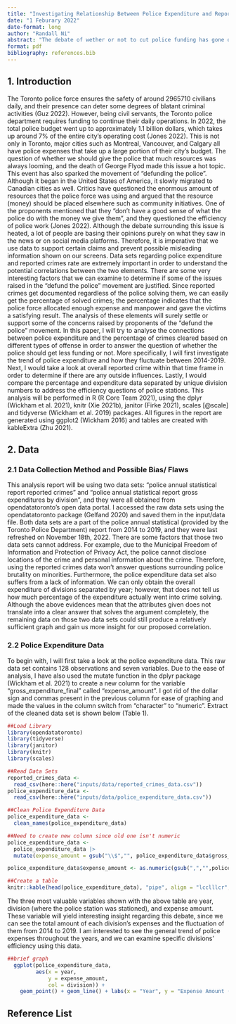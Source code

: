 ```yaml
---
title: "Investigating Relationship Between Police Expenditure and Reported Crime Rate"
date: "1 Feburary 2022"
date-format: long
author: "Randall Ni"
abstract: "The debate of wether or not to cut police funding has gone on for ages. the propagators feared police brutalities due to the constant news portrayal, while others have argued that police activity should be required to ensure people's safety. Recent news of violent crimes such as the stabbings in some of the TTC stations have highlighted the urgency of this issue; the topic of this debate is more relevant to us than we think. We can use data to settle this debate once in and for all, and they are critical for understanding the correlations between police expenditure and the number of solved reported crimes. (write smthing you found in graphs later)"
format: pdf
bibliography: references.bib
---
```


## 1. Introduction
The Toronto police force ensures the safety of around 2965710 civilians daily, and their presence can deter some degrees of blatant criminal activities (Guz 2022). However, being civil servants, the Toronto police department requires funding to continue their daily operations. In 2022, the total police budget went up to approximately 1.1 billion dollars, which takes up around 7% of the entire city's operating cost (Jones 2022). This is not only in Toronto, major cities such as Montreal, Vancouver, and Calgary all have police expenses that take up a large portion of their city's budget. The question of whether we should give the police that much resources was always looming, and the death of George Flyod made this issue a hot topic. This event has also sparked the movement of "defunding the police". Although it began in the United States of America, it slowly migrated to Canadian cities as well. Critics have questioned the enormous amount of resources that the police force was using and argued that the resource (money) should be placed elsewhere such as community initiatives. One of the proponents mentioned that they "don't have a good sense of what the police do with the money we give them", and they questioned the efficiency of police work (Jones 2022). Although the debate surrounding this issue is heated, a lot of people are basing their opinions purely on what they saw in the news or on social media platforms. Therefore, it is imperative that we use data to support certain claims and prevent possible misleading information shown on our screens. 
Data sets regarding police expenditure and reported crimes rate are extremely important in order to understand the potential correlations between the two elements. There are some very interesting factors that we can examine to determine if some of the issues raised in the "defund the police" movement are justified. Since reported crimes get documented regardless of the police solving them, we can easily get the percentage of solved crimes; the percentage indicates that the police force allocated enough expense and manpower and gave the victims a satisfying result. The analysis of these elements will surely settle or support some of the concerns raised by proponents of the "defund the police" movement.
In this paper, I will try to analyse the connections between police expenditure and the percentage of crimes cleared based on different types of offense in order to answer the question of whether the police should get less funding or not. More specifically, I will first investigate the trend of police expenditure and how they fluctuate between 2014-2019. Next, I would take a look at overall reported crime within that time frame in order to determine if there are any outside influences. Lastly, I would compare the percentage and expenditure data separated by unique division numbers to address the efficiency questions of police stations. This analysis will be performed in R (R Core Team 2021), using the dplyr (Wickham et al. 2021), knitr (Xie 2021b), janitor (Firke 2021), scales [@scale] and tidyverse (Wickham et al. 2019) packages. All figures in the report are generated using ggplot2 (Wickham 2016) and tables are created with kableExtra (Zhu 2021). 

## 2. Data
### 2.1 Data Collection Method and Possible Bias/ Flaws
This analysis report will be using two data sets: "police annual statistical report reported crimes" and "police annual statistical report gross expenditures by division", and they were all obtained from opendatatoronto's open data portal. I accessed the raw data sets using the opendatatoronto package (Gelfand 2020) and saved them in the input/data file. Both data sets are a part of the police annual statistical (provided by the Toronto Police Department) report from 2014 to 2019, and they were last refreshed on November 18th, 2022.
There are some factors that those two data sets cannot address. For example, due to the Municipal Freedom of Information and Protection of Privacy Act, the police cannot disclose locations of the crime and personal information about the crime. Therefore, using the reported crimes data won't answer questions surrounding police brutality on minorities. Furthermore, the police expenditure data set also suffers from a lack of information. We can only obtain the overall expenditure of divisions separated by year; however, that does not tell us how much percentage of the expenditure actually went into crime solving. Although the above evidences mean that the attributes given does not translate into a clear answer that solves the argument completely, the remaining data on those two data sets could still produce a relatively sufficient graph and gain us more insight for our proposed correlation.

### 2.2 Police Expenditure Data
To begin with, I will first take a look at the police expenditure data. This raw data set contains 128 observations and seven variables. Due to the ease of analysis, I have also used the mutate function in the dplyr package (Wickham et al. 2021) to create a new column for the variable "gross_expenditure_final" called "expense_amount". I got rid of the dollar sign and commas present in the previous column for ease of graphing and made the values in the column switch from "character" to "numeric". Extract of the cleaned data set is shown below (Table 1). 
```r
##Load Library
library(opendatatoronto)
library(tidyverse)
library(janitor)
library(knitr)
library(scales)

##Read Data Sets
reported_crimes_data <-
  read_csv(here::here("inputs/data/reported_crimes_data.csv"))
police_expenditure_data <-
  read_csv(here::here("inputs/data/police_expenditure_data.csv"))

##Clean Police Expenditure Data
police_expenditure_data <-
  clean_names(police_expenditure_data)

##Need to create new column since old one isn't numeric
police_expenditure_data <-
  police_expenditure_data |>
  mutate(expense_amount = gsub("\\$","", police_expenditure_data$gross_expenditure_final))

police_expenditure_data$expense_amount <- as.numeric(gsub(",","",police_expenditure_data$expense_amount)) |> as.numeric()

##Create a table 
knitr::kable(head(police_expenditure_data), "pipe", align = "lcclllcr", caption = "Extracting First Six Rows form the Edited Version of Police Expenditure Data")
```

The three most valuable variables shown with the above table are year, division (where the police station was stationed), and expense amount. These variable will yield interesting insight regarding this debate, since we can see the total amount of each division's expenses and the fluctuation of them from 2014 to 2019. I am interested to see the general trend of police expenses throughout the years, and we can examine specific divisions' efficiency using this data.
```r
##brief graph
  ggplot(police_expenditure_data, 
         aes(x = year,
             y = expense_amount,
             col = division)) + 
    geom_point() + geom_line() + labs(x = "Year", y = "Expense Amount ($)", title = "Total Annual Expense for Each Police Division", col = "Divisions") + theme_minimal() + theme(plot.title = element_text(face="bold")) + scale_y_continuous(labels = comma) + labs(caption="Figure 1: Expenses for Each Division Seperated by Year")
```









## Reference List